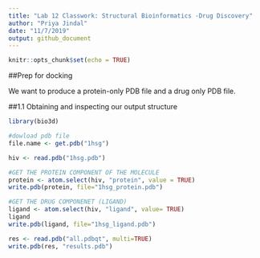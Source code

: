 ```yaml
---
title: "Lab 12 Classwork: Structural Bioinformatics -Drug Discovery"
author: "Priya Jindal"
date: "11/7/2019"
output: github_document
---
```


```r
knitr::opts_chunk$set(echo = TRUE)
```

##Prep for docking 

We want to produce a protein-only PDB file and a drug only PDB file. 

##1.1 Obtaining and inspecting our output structure 

```r
library(bio3d)

#dowload pdb file
file.name <- get.pdb("1hsg")
```
```r
hiv <- read.pdb("1hsg.pdb")

#GET THE PROTEIN COMPONENT OF THE MOLECULE
protein <- atom.select(hiv, "protein", value = TRUE)
write.pdb(protein, file="1hsg_protein.pdb")

#GET THE DRUG COMPONENET (LIGAND)
ligand <- atom.select(hiv, "ligand", value= TRUE)
ligand
write.pdb(ligand, file="1hsg_ligand.pdb")
```

```r
res <- read.pdb("all.pdbqt", multi=TRUE)
write.pdb(res, "results.pdb")
```

